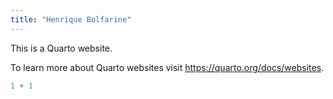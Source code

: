 ```yaml
---
title: "Henrique Bolfarine"
---
```


This is a Quarto website.

To learn more about Quarto websites visit <https://quarto.org/docs/websites>.

```r
1 + 1
```
